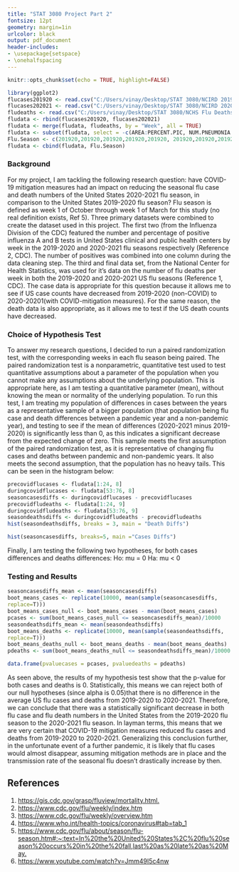 ---
title: "STAT 3080 Project Part 2" 
fontsize: 12pt
geometry: margin=1in
urlcolor: black
output: pdf_document
header-includes:
- \usepackage{setspace}
- \onehalfspacing
---

```{r setup, include=FALSE}
knitr::opts_chunk$set(echo = TRUE, highlight=FALSE)
```

```{r, echo=FALSE}
library(ggplot2)
flucases201920 <- read.csv("C:/Users/vinay/Desktop/STAT 3080/NCIRD 2019-2020 Flu Cases.csv", header = TRUE)
flucases202021 <- read.csv("C:/Users/vinay/Desktop/STAT 3080/NCIRD 2020-2021 Flu Cases.csv", header = TRUE)
fludeaths <- read.csv("C:/Users/vinay/Desktop/STAT 3080/NCHS Flu Deaths.csv", header = TRUE)
fludata <- rbind(flucases201920, flucases202021)
fludata <- merge(fludata, fludeaths, by = "Week", all = TRUE)
fludata <- subset(fludata, select = -c(AREA:PERCENT.PIC, NUM.PNEUMONIA.DEATHS, PERCENT.COMPLETE))
Flu.Season <- c(201920,201920,201920,201920,201920, 201920,201920,201920,201920,201920,201920,201920,201920,201920,201920,201920,201920,201920,201920,201920,201920,201920,201920,201920, "off","off","off","off","off","off","off","off","off","off","off","off","off","off","off","off","off","off","off","off","off","off","off","off","off","off","off","off", 202021,202021,202021,202021,202021,202021,202021,202021,202021,202021,202021,202021,202021,202021,202021,202021,202021,202021,202021,202021,202021,202021,202021,202021,202021)
fludata <- cbind(fludata, Flu.Season)
```
### Background
  For my project, I am tackling the following research question: have COVID-19 mitigation measures had an impact on reducing the seasonal flu case and death numbers of the United States 2020-2021 flu season, in comparison to the United States 2019-2020 flu season? Flu season is defined as week 1 of October through week 1 of March for this study (no real definition exists, Ref 5).
  Three primary datasets were combined to create the dataset used in this project. The first two (from the Influenza Division of the CDC) featured the number and percentage of positive influenza A and B tests in United States clinical and public health centers by week in the 2019-2020 and 2020-2021 flu seasons respectively (Reference 2, CDC). The number of positives was combined into one column during the data cleaning step. The third and final data set, from the National Center for Health Statistics, was used for it's data on the number of flu deaths per week in both the 2019-2020 and 2020-2021 US flu seasons (Reference 1, CDC).
  The case data is appropriate for this question because it allows me to see if US case counts have decreased from 2019-2020 (non-COVID) to 2020-20201(with COVID-mitigation measures). For the same reason, the death data is also appropriate, as it allows me to test if the US death counts have decreased.

### Choice of Hypothesis Test
  To answer my research questions, I decided to run a paired randomization test, with the corresponding weeks in each flu season being paired. The paired randomization test is a nonparametric, quantitative test used to test quantitative assumptions about a parameter of the population when you cannot make any assumptions about the underlying population. This is appropriate here, as I am testing a quantitative parameter (mean), without knowing the mean or normality of the underlying population. To run this test, I am treating my population of differences in cases between the years as a representative sample of a bigger population (that population being flu case and death differences between a pandemic year and a non-pandemic year), and testing to see if the mean of differences (2020-2021 minus 2019-2020) is significantly less than 0, as this indicates a significant decrease from the expected change of zero. This sample meets the first assumption of the paired randomization test, as it is representative of changing flu cases and deaths between pandemic and non-pandemic years. It also meets the second assumption, that the population has no heavy tails. This can be seen in the histogram below:

```{r, fig.width= 4, fig.height =2.5}
precovidflucases <- fludata[1:24, 8]
duringcovidflucases <- fludata[53:76, 8] 
seasoncasesdiffs <- duringcovidflucases - precovidflucases
precovidfludeaths <- fludata[1:24, 9]
duringcovidfludeaths <- fludata[53:76, 9]
seasondeathsdiffs <- duringcovidfludeaths - precovidfludeaths
hist(seasondeathsdiffs, breaks = 3, main = "Death Diffs")
```
```{r, fig.width= 4, fig.height =2.5}
hist(seasoncasesdiffs, breaks=5, main ="Cases Diffs")
```
  Finally, I am testing the following two hypotheses, for both cases differences and deaths differences:
  Ho: mu = 0
  Ha: mu < 0

### Testing and Results
```{r}
seasoncasesdiffs_mean <- mean(seasoncasesdiffs)
boot_means_cases <- replicate(10000, mean(sample(seasoncasesdiffs, 
replace=T)))
boot_means_cases_null <- boot_means_cases - mean(boot_means_cases)
pcases <- sum(boot_means_cases_null <= seasoncasesdiffs_mean)/10000
seasondeathsdiffs_mean <- mean(seasondeathsdiffs)
boot_means_deaths <- replicate(10000, mean(sample(seasondeathsdiffs, 
replace=T)))
boot_means_deaths_null <- boot_means_deaths - mean(boot_means_deaths)
pdeaths <- sum(boot_means_deaths_null <= seasondeathsdiffs_mean)/10000

data.frame(pvaluecases = pcases, pvaluedeaths = pdeaths)
```
 As seen above, the results of my hypothesis test show that the p-value for both cases and deaths is 0. Statistically, this means we can reject both of our null hypotheses (since alpha is 0.05)that there is no difference in the average US flu cases and deaths from 2019-2020 to 2020-2021. Therefore, we can conclude that there was a statistically significant decrease in both flu case and flu death numbers in the United States from the 2019-2020 flu season to the 2020-2021 flu season. In layman terms, this means that we are very certain that COVID-19 mitigation measures reduced flu cases and deaths from 2019-2020 to 2020-2021. Generalizing this conclusion further, in the unfortunate event of a further pandemic, it is likely that flu cases would almost disappear, assuming mitigation methods are in place and the transmission rate of the seasonal flu doesn't drastically increase by then.

\newpage

## References
1. <https://gis.cdc.gov/grasp/fluview/mortality.html.>
2. <https://www.cdc.gov/flu/weekly/index.htm>
3. <https://www.cdc.gov/flu/weekly/overview.htm>
4. <https://www.who.int/health-topics/coronavirus#tab=tab_1>
5. <https://www.cdc.gov/flu/about/season/flu-season.htm#:~:text=In%20the%20United%20States%2C%20flu%20season%20occurs%20in%20the%20fall,last%20as%20late%20as%20May.>
6. <https://www.youtube.com/watch?v=Jmm49I5c4nw>
